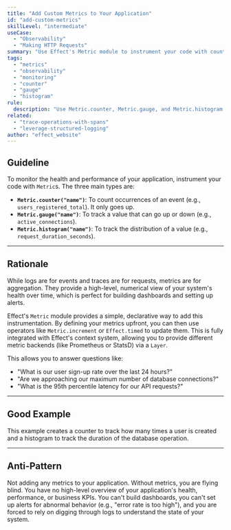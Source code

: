 ```yaml
---
title: "Add Custom Metrics to Your Application"
id: "add-custom-metrics"
skillLevel: "intermediate"
useCase:
  - "Observability"
  - "Making HTTP Requests"
summary: "Use Effect's Metric module to instrument your code with counters, gauges, and histograms to track key business and performance indicators."
tags:
  - "metrics"
  - "observability"
  - "monitoring"
  - "counter"
  - "gauge"
  - "histogram"
rule:
  description: "Use Metric.counter, Metric.gauge, and Metric.histogram to instrument code for monitoring."
related:
  - "trace-operations-with-spans"
  - "leverage-structured-logging"
author: "effect_website"
---
```


## Guideline

To monitor the health and performance of your application, instrument your code with `Metric`s. The three main types are:
-   **`Metric.counter("name")`**: To count occurrences of an event (e.g., `users_registered_total`). It only goes up.
-   **`Metric.gauge("name")`**: To track a value that can go up or down (e.g., `active_connections`).
-   **`Metric.histogram("name")`**: To track the distribution of a value (e.g., `request_duration_seconds`).

---

## Rationale

While logs are for events and traces are for requests, metrics are for aggregation. They provide a high-level, numerical view of your system's health over time, which is perfect for building dashboards and setting up alerts.

Effect's `Metric` module provides a simple, declarative way to add this instrumentation. By defining your metrics upfront, you can then use operators like `Metric.increment` or `Effect.timed` to update them. This is fully integrated with Effect's context system, allowing you to provide different metric backends (like Prometheus or StatsD) via a `Layer`.

This allows you to answer questions like:
-   "What is our user sign-up rate over the last 24 hours?"
-   "Are we approaching our maximum number of database connections?"
-   "What is the 95th percentile latency for our API requests?"

---

## Good Example

This example creates a counter to track how many times a user is created and a histogram to track the duration of the database operation.

<Example path="./src/add-custom-metrics.ts" />

---

## Anti-Pattern

Not adding any metrics to your application. Without metrics, you are flying blind. You have no high-level overview of your application's health, performance, or business KPIs. You can't build dashboards, you can't set up alerts for abnormal behavior (e.g., "error rate is too high"), and you are forced to rely on digging through logs to 
understand the state of your system.